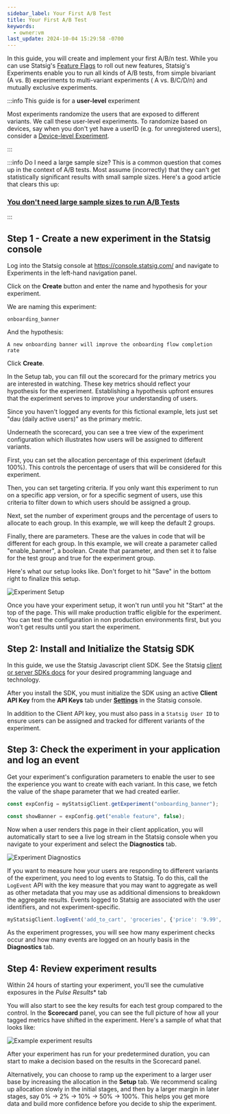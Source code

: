 ```yaml
---
sidebar_label: Your First A/B Test
title: Your First A/B Test
keywords:
  - owner:vm
last_update: 2024-10-04 15:29:58 -0700
---
```



In this guide, you will create and implement your first A/B/n test. While you can use Statsig's [Feature Flags](/guides/first-feature) to roll out new features, Statsig's Experiments enable you to run all kinds of A/B tests, from simple bivariant (A vs. B) experiments to multi-variant experiments ( A vs. B/C/D/n) and mutually exclusive experiments.

:::info This guide is for a **user-level** experiment

Most experiments randomize the users that are exposed to different variants. We call these user-level experiments. To randomize based on devices, say when you don't yet have a userID (e.g. for unregistered users), consider a [Device-level Experiment](/guides/first-device-level-experiment).

:::

:::info Do I need a large sample size?
This is a common question that comes up in the context of A/B tests. Most assume (incorrectly) that they can't get statistically significant results with small sample sizes. Here's a good article that clears this up:

### [You don't need large sample sizes to run A/B Tests](https://blog.statsig.com/you-dont-need-large-sample-sizes-to-run-a-b-tests-6044823e9992)

:::

## Step 1 - Create a new experiment in the Statsig console

Log into the Statsig console at https://console.statsig.com/ and navigate to Experiments in the left-hand navigation panel.

Click on the **Create** button and enter the name and hypothesis for your experiment.

We are naming this experiment:
```
onboarding_banner
```

And the hypothesis:
```
A new onboarding banner will improve the onboarding flow completion rate
```

Click **Create**.

In the Setup tab, you can fill out the scorecard for the primary metrics you are interested in watching. These key metrics should reflect your hypothesis for the experiment. Establishing a hypothesis
upfront ensures that the experiment serves to improve your understanding of users.

Since you haven't logged any events for this fictional example, lets just set "dau (daily active users)" as the primary metric.

Underneath the scorecard, you can see a tree view of the experiment configuration which illustrates how users will be assigned to different variants.

First, you can set the allocation percentage of this experiment (default 100%).  This controls the percentage of users that will be considered for this experiment.

Then, you can set targeting criteria.  If you only want this experiment to run on a specific app version, or for a specific segment of users, use this criteria to filter down to which users should be assigned a group.

Next, set the number of experiment groups and the percentage of users to allocate to each group.  In this example, we will keep the default 2 groups.

Finally, there are parameters.  These are the values in code that will be different for each group.  In this example, we will create a parameter called "enable_banner", a boolean.  Create that parameter, and then set it to false for the test group and true for the experiment group.

Here's what our setup looks like.  Don't forget to hit "Save" in the bottom right to finalize this setup.

![Experiment Setup](https://github.com/user-attachments/assets/96d1cf77-dffb-4be7-9869-c808c577dd0f)

Once you have your experiment setup, it won't run until you hit "Start" at the top of the page.  This will make production traffic eligible for the experiment. You can test the configuration in non production environments first, but you won't get results until you start the experiment.

## Step 2: Install and Initialize the Statsig SDK

In this guide, we use the Statsig Javascript client SDK. See the Statsig [client or server SDKs docs](/sdks/getting-started) for your desired programming language and technology.

<Install />

After you install the SDK, you must initialize the SDK using an active **Client API Key** from the **API Keys** tab under **[Settings](https://console.statsig.com/settings)** in the Statsig console.

In addition to the Client API key, you must also pass in a `Statsig User ID` to ensure users can be assigned and tracked for different variants of the experiment.

<Initialize />

## Step 3: Check the experiment in your application and log an event

Get your experiment's configuration parameters to enable the user to see the experience you want to create with each variant. In this case, we fetch the value of the shape parameter that we had created earlier.

```jsx
const expConfig = myStatsigClient.getExperiment("onboarding_banner");

const showBanner = expConfig.get("enable feature", false);
```

Now when a user renders this page in their client application, you will automatically start to see a live log stream in the Statsig console when you navigate to your experiment and select the **Diagnostics** tab.

![Experiment Diagnostics](https://github.com/user-attachments/assets/b0ab8c0e-4f13-4b2b-bf58-1f8a09d8d4a7)

If you want to measure how your users are responding to different variants of the experiment, you need to log events to Statsig. To do this, call the `LogEvent` API with the key measure that you may want to aggregate as well as other metadata that you may use as additional dimensions to breakdown the aggregate results.  Events logged to Statsig are associated with the user identifiers, and not experiment-specific.

```jsx
myStatsigClient.logEvent('add_to_cart', 'groceries', {'price': '9.99', 'SKU_ID': 'SKU-123'});
```

As the experiment progresses, you will see how many experiment checks occur and how many events are logged on an hourly basis in the **Diagnostics** tab.


## Step 4: Review experiment results

Within 24 hours of starting your experiment, you'll see the cumulative exposures in the *Pulse Results** tab

You will also start to see the key results for each test group compared to the control. In the **Scorecard** panel, you can see the full picture of how all your tagged metrics have shifted in the experiment.
Here's a sample of what that looks like:

![Example experiment results](https://github.com/user-attachments/assets/7e203d73-dbf9-4f27-87fb-b05269dd4173)

After your experiment has run for your predetermined duration, you can start to make a decision based on the results in the Scorecard panel.

Alternatively, you can choose to ramp up the experiment to a larger user base by increasing the allocation in the **Setup** tab. We recommend scaling up allocation slowly in the initial stages, and then by a larger margin in later stages, say 0% -> 2% -> 10% -> 50% -> 100%. This helps you get more data and build more confidence before you decide to ship the experiment. 
